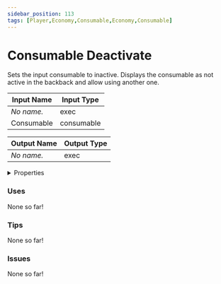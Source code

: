 ```yaml
---
sidebar_position: 113
tags: [Player,Economy,Consumable,Economy,Consumable]
---
```


# Consumable Deactivate

Sets the input consumable to inactive. Displays the consumable as not active in the backback and allow using another one.




<EsbSvg />

| Input Name | Input Type |
|-----------|-----------|
| *No name.* | exec |
| Consumable | consumable |

| Output Name | Output Type |
|-----------|-----------|
| *No name.* | exec |


<details>
  <summary>Properties</summary>
  <div>
    <div>
    <table>
      <thead>
        <tr>
          <th>Is beta required?</th>
          <th>❌</th>
        </tr>
        <tr>
          <th>Is this chip a trolling risk?</th>
          <th>❌</th>
        </tr>
        <tr>
          <th>Chip UUID</th>
          <th>6809978a-e1fc-403a-a41a-d4e94f22281f</th>
        </tr>
      </thead>
    </table>
    </div>
  </div>
</details>

### Uses

None so far!

### Tips

None so far!

### Issues

None so far!